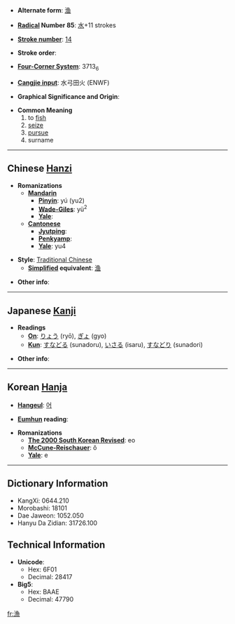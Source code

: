 * '''Alternate form''': [[渔]]

* '''[[Wiktionary:Chinese radical index| Radical]] Number 85''': [[Wiktionary:Chinese radical index 水|水]]+11 strokes

* '''[[Wiktionary:Chinese total strokes index|Stroke number]]''': [[Wiktionary:Chinese total strokes index 14|14]]

* '''Stroke order''': 

* '''[[Wiktionary:Chinese four corner index|Four-Corner System]]''': 3713<sub>6</sub>

* '''[[Wiktionary:Chinese Cangjie index|Cangjie input]]''': 水弓田火 (ENWF)

* '''Graphical Significance and Origin''': 

* '''Common Meaning'''
*#to [[fish]]
*# [[seize]]
*# [[pursue]]
*# surname

----

== Chinese [[Hanzi]] ==

* '''Romanizations'''
** '''[[Mandarin]]'''
*** '''[[Pinyin]]''': yú (yu2)
*** '''[[Wade-Giles]]''': yü<sup>2</sup>
*** '''[[Yale]]''': 
** '''[[Cantonese]]'''
*** '''[[Jyutping]]''':
*** '''[[Penkyamp]]''': 
*** '''[[Yale]]''': yu4

* '''Style''': [[Traditional Chinese]] 
** '''[[Simplified Chinese|Simplified]] equivalent''': [[渔]]

* '''Other info''': 

----

== Japanese [[Kanji]] ==

* '''Readings'''
** '''[[On]]''': [[りょう]] (ryō), [[ぎょ]] (gyo)
** '''[[Kun]]''': [[すなどる]] (sunadoru), [[いさる]] (isaru), [[すなどり]] (sunadori)

* '''Other info''':  

----

== Korean [[Hanja]] ==

* '''[[Hangeul]]''': [[어]]

* '''[[Eumhun]] reading''': 

* '''Romanizations'''
** '''[[The 2000 South Korean Revised Romanization|The 2000 South Korean Revised]]''': eo
** '''[[McCune-Reischauer]]''': ŏ
** '''[[Yale]]''': e

----

== Dictionary Information ==

* KangXi: 0644.210
* Morobashi: 18101
* Dae Jaweon: 1052.050
* Hanyu Da Zidian: 31726.100

== Technical Information ==

* '''Unicode''':
** Hex: 6F01
** Decimal: 28417
* '''Big5''':
** Hex: BAAE
** Decimal: 47790

[[fr:漁]]
